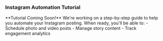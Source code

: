 ### Instagram Automation Tutorial

<Warning>
  **Tutorial Coming Soon!** We're working on a step-by-step guide to help you automate your Instagram posting.
</Warning>

<Card>
  When ready, you'll be able to:
  - Schedule photo and video posts
  - Manage story content
  - Track engagement analytics
</Card>
